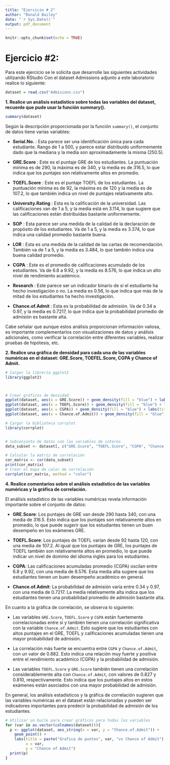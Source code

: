 ```yaml
---
title: "Ejercicio # 2"
author: "Ronald Bailey"
date: "`r Sys.Date()`"
output: pdf_document
---
```


```r
knitr::opts_chunk$set(echo = TRUE)
```

# **Ejercicio #2:** 

Para este ejercicio se le solicita que desarrolle las
siguientes actividades utilizando RStudio Con el dataset Admissions adjunto
a este laboratorio realice lo siguiente:


```r
dataset = read.csv("Admisions.csv")

```


**1. Realice un análisis estadístico sobre todas las variables del dataset, recuerde que pude usar la función summary().**


```r
summary(dataset)

```
Según la descripción proporcionada por la función `summary()`, el conjunto de datos tiene varias variables:

- **Serial.No.** : Esta parece ser una identificación única para cada estudiante. Rango de 1 a 500, y parece estar distribuido uniformemente dado que la mediana y la media son aproximadamente la misma (250.5).

- **GRE.Score** : Este es el puntaje GRE de los estudiantes. La puntuación mínima es de 290, la máxima es de 340, y la media es de 316.5, lo que indica que los puntajes son relativamente altos en promedio.

- **TOEFL.Score** : Este es el puntaje TOEFL de los estudiantes. La puntuación mínima es de 92, la máxima es de 120 y la media es de 107.2, lo que también indica un nivel de puntajes relativamente alto.

- **University.Rating** : Esta es la calificación de la universidad. Las calificaciones van de 1 a 5, y la media está en 3.114, lo que sugiere que las calificaciones están distribuidas bastante uniformemente.

- **SOP** : Esta parece ser una medida de la calidad de la declaración de propósito de los estudiantes. Va de 1 a 5, y la media es 3.374, lo que indica una calidad promedio bastante buena.

- **LOR** : Esta es una medida de la calidad de las cartas de recomendación. También va de 1 a 5, y la media es 3.484, lo que también indica una buena calidad promedio.

- **CGPA** : Este es el promedio de calificaciones acumulado de los estudiantes. Va de 6.8 a 9.92, y la media es 8.576, lo que indica un alto nivel de rendimiento académico.

- **Research** : Este parece ser un indicador binario de si el estudiante ha hecho investigación o no. La media es 0.56, lo que indica que más de la mitad de los estudiantes ha hecho investigación.

- **Chance.of.Admit** : Esta es la probabilidad de admisión. Va de 0.34 a 0.97, y la media es 0.7217, lo que indica que la probabilidad promedio de admisión es bastante alta.

Cabe señalar que aunque estos análisis proporcionan información valiosa, es importante complementarlos con visualizaciones de datos y análisis adicionales, como verificar la correlación entre diferentes variables, realizar pruebas de hipótesis, etc.


**2. Realice una gráfica de densidad para cada una de las variables numéricas en el dataset: GRE.Score, TOEFEL.Score, CGPA y Chance of Admit.**


```r
# Cargar la librería ggplot2
library(ggplot2)



# Crear gráficos de densidad
ggplot(dataset, aes(x = GRE.Score)) + geom_density(fill = "blue") + labs(title = "GRE Score")
ggplot(dataset, aes(x = TOEFL.Score)) + geom_density(fill = "blue") + labs(title = "TOEFL Score")
ggplot(dataset, aes(x = CGPA)) + geom_density(fill = "blue") + labs(title = "CGPA")
ggplot(dataset, aes(x = Chance.of.Admit)) + geom_density(fill = "blue") + labs(title = "Chance of Admit")


```


```r

# Cargar la biblioteca corrplot
library(corrplot)


# Subconjunto de datos con las variables de interés
data_subset <- dataset[, c("GRE.Score", "TOEFL.Score", "CGPA", "Chance.of.Admit")]

# Calcular la matriz de correlación
cor_matrix <- cor(data_subset)
print(cor_matrix)
# Crear el mapa de calor de correlación
corrplot(cor_matrix, method = "color")

```


**4. Realice comentarios sobre el análisis estadístico de las variables numéricas y la gráfica de correlación.**

El análisis estadístico de las variables numéricas revela información importante sobre el conjunto de datos:

- **GRE.Score**: Los puntajes de GRE van desde 290 hasta 340, con una media de 316.5. Esto indica que los puntajes son relativamente altos en promedio, lo que puede sugerir que los estudiantes tienen un buen desempeño en los exámenes GRE.

- **TOEFL.Score**: Los puntajes de TOEFL varían desde 92 hasta 120, con una media de 107.2. Al igual que los puntajes de GRE, los puntajes de TOEFL también son relativamente altos en promedio, lo que puede indicar un nivel de dominio del idioma inglés para los estudiantes.

- **CGPA**: Las calificaciones acumuladas promedio (CGPA) oscilan entre 6.8 y 9.92, con una media de 8.576. Esta media alta sugiere que los estudiantes tienen un buen desempeño académico en general.

- **Chance.of.Admit**: La probabilidad de admisión varía entre 0.34 y 0.97, con una media de 0.7217. La media relativamente alta indica que los estudiantes tienen una probabilidad promedio de admisión bastante alta.

En cuanto a la gráfica de correlación, se observa lo siguiente:

- Las variables `GRE.Score`, `TOEFL.Score` y `CGPA` están fuertemente correlacionadas entre sí y también tienen una correlación significativa con la variable `Chance.of.Admit`. Esto sugiere que los estudiantes con altos puntajes en el GRE, TOEFL y calificaciones acumuladas tienen una mayor probabilidad de admisión.

- La correlación más fuerte se encuentra entre `CGPA` y `Chance.of.Admit`, con un valor de 0.882. Esto indica una relación muy fuerte y positiva entre el rendimiento académico (CGPA) y la probabilidad de admisión.

- Las variables `TOEFL.Score` y `GRE.Score` también tienen una correlación considerablemente alta con `Chance.of.Admit`, con valores de 0.827 y 0.810, respectivamente. Esto indica que los puntajes altos en estos exámenes están asociados con una mayor probabilidad de admisión.

En general, los análisis estadísticos y la gráfica de correlación sugieren que las variables numéricas en el dataset están relacionadas y pueden ser indicadores importantes para predecir la probabilidad de admisión de los estudiantes.


```r

# Utilizar un bucle para crear gráficos para todas las variables
for (var in as.vector(colnames(dataset))){
  p <- ggplot(dataset, aes_string(x = var, y = "Chance.of.Admit")) + 
    geom_point() +
    labs(title = paste("Grafica de puntos", var, "vs Chance of Admit"),
         x = var,
         y = "Chance of Admit")
  print(p)
}

```

```r






```


